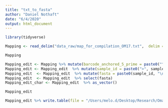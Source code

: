 ```yaml
---
title: "txt_to_fasta"
author: "Daniel Nothaft"
date: "6/4/2020"
output: html_document
---
```


```r
library(tidyverse)
```

```r
Mapping <- read_delim("data_raw/map_for_compilation_OM17.txt",  delim = "\t")
```

```r
Mapping 
```

```r
Mapping_edit <- Mapping %>% mutate(barcode_anchored_5_prime = paste0("^", barcode_sequence))
Mapping_edit <- Mapping_edit  %>% mutate(sample_id = paste0(">", sample_id))
Mapping_edit  <- Mapping_edit  %>% mutate(fasta = paste0(sample_id, "\n", barcode_anchored_5_prime))
Mapping_edit  <- Mapping_edit  %>% select(fasta)
Mapping_edit_char <- Mapping_edit  %>% as_vector()
```

```r
Mapping_edit
```

```r
Mapping_edit %>% write.table(file = "/Users/melo.d/Desktop/Research/Oman_fieldwork/2017/OM17_16S_processing/barcodes_OM17_anchored_5_prime.fasta", col.names = FALSE, row.names = FALSE, sep = "", quote = FALSE)
```